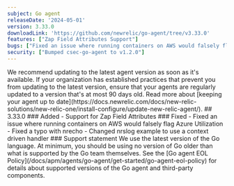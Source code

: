 ```yaml
---
subject: Go agent
releaseDate: '2024-05-01'
version: 3.33.0
downloadLink: 'https://github.com/newrelic/go-agent/tree/v3.33.0'
features: ["Zap Field Attributes Support"]
bugs: ["Fixed an issue where running containers on AWS would falsely flag Azure Utilization", "Context driven handler for nrslog", "Fixed a typo with nrecho field name"]
security: ["Bumped csec-go-agent to v1.2.0"]
---
```

<Callout variant="important">
We recommend updating to the latest agent version as soon as it's available. If your organization has established practices that prevent you from updating to the latest version, ensure that your agents are regularly updated to a version that's at most 90 days old. Read more about [keeping your agent up to date](https://docs.newrelic.com/docs/new-relic-solutions/new-relic-one/install-configure/update-new-relic-agent/).
</Callout>
## 3.33.0
### Added
- Support for Zap Field Attributes
### Fixed
- Fixed an issue where running containers on AWS would falsely flag Azure Utilization
- Fixed a typo with nrecho
- Changed nrslog example to use a context driven handler
### Support statement
We use the latest version of the Go language. At minimum, you should be using no version of Go older than what is supported by the Go team themselves.
See the [Go agent EOL Policy](/docs/apm/agents/go-agent/get-started/go-agent-eol-policy) for details about supported versions of the Go agent and third-party components.
